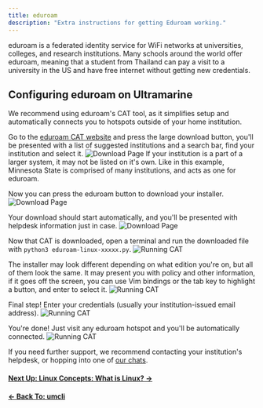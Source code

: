 ```yaml
---
title: eduroam
description: "Extra instructions for getting Eduroam working."
---
```


eduroam is a federated identity service for WiFi networks at universities, colleges, and research institutions. Many schools around the world offer eduroam, meaning that a student from Thailand can pay a visit to a university in the US and have free internet without getting new credentials.

## Configuring eduroam on Ultramarine

We recommend using eduroam's CAT tool, as it simplifies setup and automatically connects you to hotspots outside of your home institution.

Go to the [eduroam CAT website](https://cat.eduroam.org) and press the large download button, you'll be presented with a list of suggested institutions and a search bar, find your institution and select it.
![Download Page](/assets/eduroam/selectschool.png)
If your institution is a part of a larger system, it may not be listed on it's own. Like in this example, Minnesota State is comprised of many institutions, and acts as one for eduroam.

Now you can press the eduroam button to download your installer.
![Download Page](/assets/eduroam/download.png)

Your download should start automatically, and you'll be presented with helpdesk information just in case.
![Download Page](/assets/eduroam/downloaded.png)

Now that CAT is downloaded, open a terminal and run the downloaded file with `python3 eduroam-linux-xxxxx.py`.
![Running CAT](/assets/eduroam/terminal.png)

The installer may look different depending on what edition you're on, but all of them look the same. It may present you with policy and other information, if it goes off the screen, you can use Vim bindings or the tab key to highlight a button, and enter to select it.
![Running CAT](/assets/eduroam/installer.png)

Final step! Enter your credentials (usually your institution-issued email address).
![Running CAT](/assets/eduroam/creds.png)

You're done! Just visit any eduroam hotspot and you'll be automatically connected.
![Running CAT](/assets/eduroam/done.png)

If you need further support, we recommend contacting your institution's helpdesk, or hopping into one of [our chats](https://wiki.ultramarine-linux.org/en/community/community/).

#### [Next Up: Linux Concepts: What is Linux? →](/en/linux/overview)

#### [← Back To: umcli](/en/usage/umcli)
